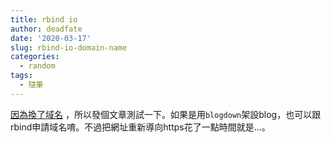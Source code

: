 ```yaml
---
title: rbind io
author: deadfate
date: '2020-03-17'
slug: rbind-io-domain-name
categories:
  - random
tags:
  - 隨筆
---
```

[因為換了域名](https://support.rbind.io/about/) ，所以發個文章測試一下。如果是用```blogdown```架設blog，也可以跟rbind申請域名唷。不過把網址重新導向https花了一點時間就是...。




